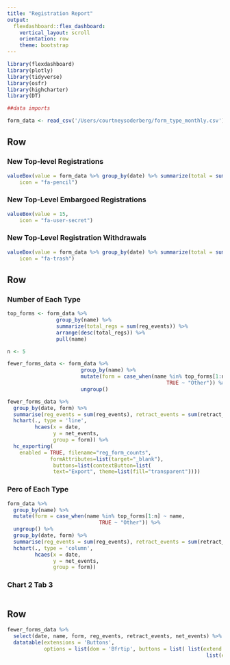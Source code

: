 ```yaml
---
title: "Registration Report"
output: 
  flexdashboard::flex_dashboard:
    vertical_layout: scroll
    orientation: row
    theme: bootstrap
---
```


```r
library(flexdashboard)
library(plotly)
library(tidyverse)
library(osfr)
library(highcharter)
library(DT)

##data imports

form_data <- read_csv('/Users/courtneysoderberg/form_type_monthly.csv')

```

Row {data-height=175}
-------------------------------------


### New Top-level Registrations {.value-box}

```r
valueBox(value = form_data %>% group_by(date) %>% summarize(total = sum(reg_events)) %>% slice(1L) %>% select(total),
    icon = "fa-pencil")
```

### New Top-Level Embargoed Registrations  {.value-box}

```r
valueBox(value = 15,
    icon = "fa-user-secret")
```

### New Top-Level Registration Withdrawals {.value-box}

```r
valueBox(value = form_data %>% group_by(date) %>% summarize(total = sum(retract_events)) %>% slice(1L) %>% select(total),
    icon = "fa-trash")
```

Row {.tabset data-height=650}
-----------------------------------------------------------------------

### Number of Each Type

```r

top_forms <- form_data %>%
                group_by(name) %>%
                summarize(total_regs = sum(reg_events)) %>%
                arrange(desc(total_regs)) %>%
                pull(name)

n <- 5

fewer_forms_data <- form_data %>%
                        group_by(name) %>%
                        mutate(form = case_when(name %in% top_forms[1:n] ~ name, 
                                                    TRUE ~ "Other")) %>%
                        ungroup()

fewer_forms_data %>%
  group_by(date, form) %>%
  summarise(reg_events = sum(reg_events), retract_events = sum(retract_events), net_events = sum(net_events)) %>%
  hchart(., type = 'line',
         hcaes(x = date,
               y = net_events,
               group = form)) %>%
  hc_exporting(
    enabled = TRUE, filename="reg_form_counts", 
              formAttributes=list(target="_blank"),
               buttons=list(contextButton=list(
               text="Export", theme=list(fill="transparent"))))
```

### Perc of Each Type
```r
form_data %>%
  group_by(name) %>%
  mutate(form = case_when(name %in% top_forms[1:n] ~ name, 
                              TRUE ~ "Other")) %>%
  ungroup() %>%
  group_by(date, form) %>%
  summarise(reg_events = sum(reg_events), retract_events = sum(retract_events), net_events = sum(net_events)) %>%
  hchart(., type = 'column',
         hcaes(x = date,
               y = net_events,
               group = form))
```

### Chart 2 Tab 3

```r

```

Row
-----------------------------------------------------------------------
```r
fewer_forms_data %>%
  select(date, name, form, reg_events, retract_events, net_events) %>%
  datatable(extensions = 'Buttons',  
            options = list(dom = 'Bfrtip', buttons = list( list(extend = 'collection', buttons = list(list(extend='csv',filename='reg_form_counts.csv'),
                                                                 list(extend='excel', filename = 'reg_form_counts.xlsx') ),text="Download"))))
```

